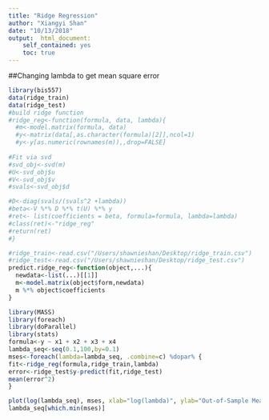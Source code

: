 ```yaml
---
title: "Ridge Regression"
author: "Xiangyi Shan"
date: "10/13/2018"
output:  html_document:
    self_contained: yes
    toc: true
---
```


<!--
%\VignetteEngine{knitr::rmarkdown}
%\VignetteIndexEntry{The ridge regression model vignette}
-->

##Changing lambda to get mean square error
```r
library(bis557)
data(ridge_train)
data(ridge_test)
#build ridge function
#ridge_reg<-function(formula, data, lambda){
  #m<-model.matrix(formula, data)
  #y<-matrix(data[,as.character(formula)[2]],ncol=1)
  #y<-y[as.numeric(rownames(m)),,drop=FALSE]
  
#Fit via svd
#svd_obj<-svd(m)
#U<-svd_obj$u
#V<-svd_obj$v
#svals<-svd_obj$d

#D<-diag(svals/(svals^2 +lambda))
#beta<-V %*% D %*% t(U) %*% y
#ret<- list(coefficients = beta, formula=formula, lambda=lambda)
#class(ret)<-"ridge_reg"
#return(ret)
#}

#ridge_train<-read.csv("/Users/shawnieshan/Desktop/ridge_train.csv")
#ridge_test<-read.csv("/Users/shawnieshan/Desktop/ridge_test.csv")
predict.ridge_reg<-function(object,...){
  newdata<-list(...)[[1]]
  m<-model.matrix(object$form,newdata)
  m %*% object$coefficients
}

library(MASS)
library(foreach)
library(doParallel)
library(stats)
formula<-y ~ x1 + x2 + x3 + x4
lambda_seq<-seq(0.1,100,by=0.1)
mses<-foreach(lambda=lambda_seq, .combine=c) %dopar% {
fit<-ridge_reg(formula,ridge_train,lambda)
error<-ridge_test$y-predict(fit,ridge_test)
mean(error^2)
}

plot(log(lambda_seq), mses, xlab="log(lambda)", ylab="Out-of-Sample Mean Square Error")
lambda_seq[which.min(mses)]
```

